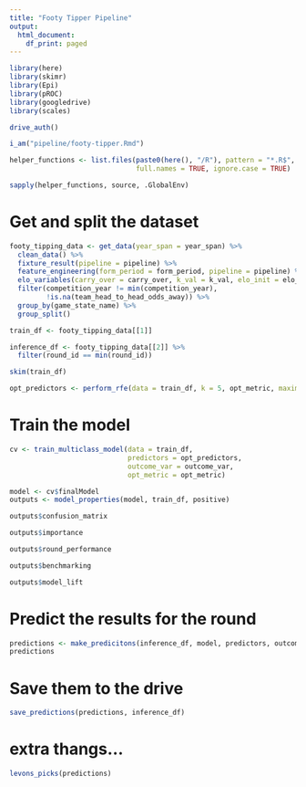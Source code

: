 ```yaml
---
title: "Footy Tipper Pipeline"
output:
  html_document:
    df_print: paged
---
```


```r
library(here)
library(skimr)
library(Epi)
library(pROC)
library(googledrive)
library(scales)

drive_auth()

i_am("pipeline/footy-tipper.Rmd")

helper_functions <- list.files(paste0(here(), "/R"), pattern = "*.R$", 
                               full.names = TRUE, ignore.case = TRUE)

sapply(helper_functions, source, .GlobalEnv)
```

# Get and split the dataset

```r
footy_tipping_data <- get_data(year_span = year_span) %>%
  clean_data() %>%
  fixture_result(pipeline = pipeline) %>%
  feature_engineering(form_period = form_period, pipeline = pipeline) %>%
  elo_variables(carry_over = carry_over, k_val = k_val, elo_init = elo_init) %>%
  filter(competition_year != min(competition_year),
         !is.na(team_head_to_head_odds_away)) %>%
  group_by(game_state_name) %>%
  group_split()

train_df <- footy_tipping_data[[1]]

inference_df <- footy_tipping_data[[2]] %>%
  filter(round_id == min(round_id))

skim(train_df)
```

```r
opt_predictors <- perform_rfe(data = train_df, k = 5, opt_metric, maximise = T, steps = NULL, outcome_var = outcome_var, predictors = predictors) 
```

# Train the model

```r
cv <- train_multiclass_model(data = train_df, 
                             predictors = opt_predictors, 
                             outcome_var = outcome_var, 
                             opt_metric = opt_metric)

model <- cv$finalModel
outputs <- model_properties(model, train_df, positive)
```

```r
outputs$confusion_matrix
```

```r
outputs$importance
```

```r
outputs$round_performance
```

```r
outputs$benchmarking
```

```r
outputs$model_lift
```


# Predict the results for the round

```r
predictions <- make_predicitons(inference_df, model, predictors, outcome_var)
predictions
```

# Save them to the drive

```r
save_predictions(predictions, inference_df)
```


# extra thangs...

```r
levons_picks(predictions)
```
